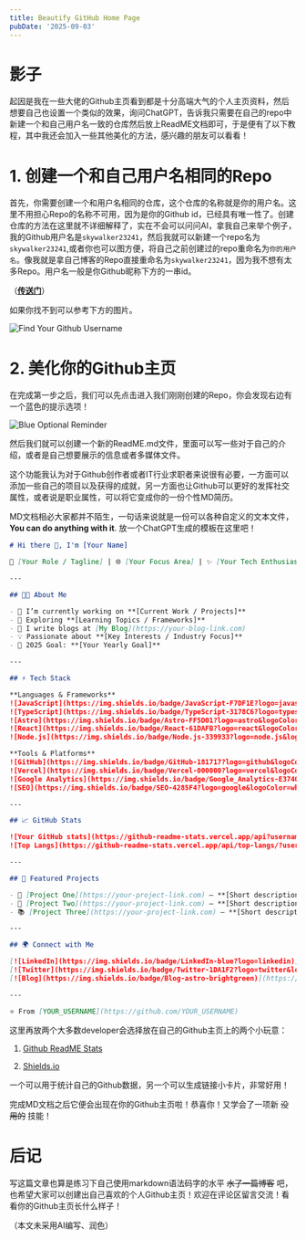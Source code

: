 ```yaml
---
title: Beautify GitHub Home Page
pubDate: '2025-09-03'
---
```


# 影子

起因是我在一些大佬的Github主页看到都是十分高端大气的个人主页资料，然后想要自己也设置一个类似的效果，询问ChatGPT，告诉我只需要在自己的repo中新建一个和自己用户名一致的仓库然后放上ReadME文档即可，于是便有了以下教程，其中我还会加入一些其他美化的方法，感兴趣的朋友可以看看！

# 1. 创建一个和自己用户名相同的Repo

首先，你需要创建一个和用户名相同的仓库，这个仓库的名称就是你的用户名。这里不用担心Repo的名称不可用，因为是你的Github id，已经具有唯一性了。创建仓库的方法在这里就不详细解释了，实在不会可以问问AI，拿我自己来举个例子，我的Github用户名是`skywalker23241`，然后我就可以新建一个repo名为`skywalker23241`,或者你也可以图方便，将自己之前创建过的repo重命名为`你的用户名`。像我就是拿自己博客的Repo直接重命名为`skywalker23241`，因为我不想有太多Repo。用户名一般是你Github昵称下方的一串id。

（[**传送门**](https://github.com/)）

如果你找不到可以参考下方的图片。

![Find Your Github Username](../posts/_assets/find-your-github-id.png)

# 2. 美化你的Github主页

在完成第一步之后，我们可以先点击进入我们刚刚创建的Repo，你会发现右边有一个蓝色的提示选项！

![Blue Optional Reminder](../posts/_assets/blue-optional.png)

然后我们就可以创建一个新的ReadME.md文件，里面可以写一些对于自己的介绍，或者是自己想要展示的信息或者多媒体文件。

这个功能我认为对于Github创作者或者IT行业求职者来说很有必要，一方面可以添加一些自己的项目以及获得的成就，另一方面也让Github可以更好的发挥社交属性，或者说是职业属性，可以将它变成你的一份个性MD简历。

MD文档相必大家都并不陌生，一句话来说就是一份可以各种自定义的文本文件，**You can do anything with it**. 放一个ChatGPT生成的模板在这里吧！

```markdown
# Hi there 👋, I'm [Your Name]

🚀 [Your Role / Tagline] | 🌐 [Your Focus Area] | ✨ [Your Tech Enthusiasm]

---

## 👨‍💻 About Me

- 🔭 I’m currently working on **[Current Work / Projects]**
- 🌱 Exploring **[Learning Topics / Frameworks]**
- 📝 I write blogs at [My Blog](https://your-blog-link.com)
- 💡 Passionate about **[Key Interests / Industry Focus]**
- 🎯 2025 Goal: **[Your Yearly Goal]**

---

## ⚡ Tech Stack

**Languages & Frameworks**  
![JavaScript](https://img.shields.io/badge/JavaScript-F7DF1E?logo=javascript&logoColor=black)  
![TypeScript](https://img.shields.io/badge/TypeScript-3178C6?logo=typescript&logoColor=white)  
![Astro](https://img.shields.io/badge/Astro-FF5D01?logo=astro&logoColor=white)  
![React](https://img.shields.io/badge/React-61DAFB?logo=react&logoColor=black)  
![Node.js](https://img.shields.io/badge/Node.js-339933?logo=node.js&logoColor=white)

**Tools & Platforms**  
![GitHub](https://img.shields.io/badge/GitHub-181717?logo=github&logoColor=white)  
![Vercel](https://img.shields.io/badge/Vercel-000000?logo=vercel&logoColor=white)  
![Google Analytics](https://img.shields.io/badge/Google_Analytics-E37400?logo=google-analytics&logoColor=white)  
![SEO](https://img.shields.io/badge/SEO-4285F4?logo=google&logoColor=white)

---

## 📈 GitHub Stats

![Your GitHub stats](https://github-readme-stats.vercel.app/api?username=YOUR_USERNAME&show_icons=true&theme=tokyonight)  
![Top Langs](https://github-readme-stats.vercel.app/api/top-langs/?username=YOUR_USERNAME&layout=compact&theme=tokyonight)

---

## 📝 Featured Projects

- 🔗 [Project One](https://your-project-link.com) — **[Short description of project]**
- 💾 [Project Two](https://your-project-link.com) — **[Short description of project]**
- 📚 [Project Three](https://your-project-link.com) — **[Short description of project]**

---

## 🌍 Connect with Me

[![LinkedIn](https://img.shields.io/badge/LinkedIn-blue?logo=linkedin)](https://linkedin.com/in/YOUR_PROFILE)  
[![Twitter](https://img.shields.io/badge/Twitter-1DA1F2?logo=twitter&logoColor=white)](https://twitter.com/YOUR_HANDLE)  
[![Blog](https://img.shields.io/badge/Blog-astro-brightgreen)](https://your-blog-link.com)

---

⭐️ From [YOUR_USERNAME](https://github.com/YOUR_USERNAME)
```

这里再放两个大多数developer会选择放在自己的Github主页上的两个小玩意：

1. [Github ReadME Stats](https://github.com/anuraghazra/github-readme-stats)

2. [Shields.io](https://shields.io/)

一个可以用于统计自己的Github数据，另一个可以生成链接小卡片，非常好用！

完成MD文档之后它便会出现在你的Github主页啦！恭喜你！又学会了一项新 ~~没用的~~ 技能！

# 后记

写这篇文章也算是练习下自己使用markdown语法码字的水平 ~~水了一篇博客~~ 吧，也希望大家可以创建出自己喜欢的个人Github主页！欢迎在评论区留言交流！看看你的Github主页长什么样子！

（本文未采用AI编写、润色）
